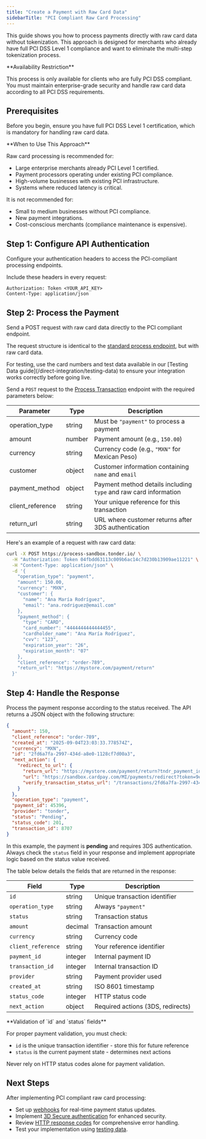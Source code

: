 ```yaml
---
title: "Create a Payment with Raw Card Data"
sidebarTitle: "PCI Compliant Raw Card Processing"
---
```


This guide shows you how to process payments directly with raw card data without tokenization. This approach is designed for merchants who already have full PCI DSS Level 1 compliance and want to eliminate the multi-step tokenization process.

<Warning>
**Availability Restriction**

This process is only available for clients who are fully PCI DSS compliant. You must maintain enterprise-grade security and handle raw card data according to all PCI DSS requirements.
</Warning>

## Prerequisites

Before you begin, ensure you have full PCI DSS Level 1 certification, which is mandatory for handling raw card data.

<Info>
**When to Use This Approach**

Raw card processing is recommended for:
- Large enterprise merchants already PCI Level 1 certified.
- Payment processors operating under existing PCI compliance.
- High-volume businesses with existing PCI infrastructure.
- Systems where reduced latency is critical.

It is not recommended for:
- Small to medium businesses without PCI compliance.
- New payment integrations.
- Cost-conscious merchants (compliance maintenance is expensive).
</Info>

## Step 1: Configure API Authentication

Configure your authentication headers to access the PCI-compliant processing endpoints.

Include these headers in every request:

```http
Authorization: Token <YOUR_API_KEY>
Content-Type: application/json
```

## Step 2: Process the Payment

Send a POST request with raw card data directly to the PCI compliant endpoint.

The request structure is identical to the [standard process endpoint](/direct-integration/guides/create-payments/create-a-payment), but with raw card data.

<Info>
For testing, use the card numbers and test data available in our [Testing Data guide](/direct-integration/testing-data) to ensure your integration works correctly before going live.
</Info>

Send a `POST` request to the [Process Transaction](/reference/process-transaction) endpoint with the required parameters below:

| Parameter | Type | Description |
|-----------|------|-------------|
| operation_type | string | Must be `"payment"` to process a payment |
| amount | number | Payment amount (e.g., `150.00`) |
| currency | string | Currency code (e.g., `"MXN"` for Mexican Peso) |
| customer | object | Customer information containing `name` and `email` |
| payment_method | object | Payment method details including `type` and raw card information |
| client_reference | string | Your unique reference for this transaction |
| return_url | string | URL where customer returns after 3DS authentication |

Here's an example of a request with raw card data:

```bash cURL Example
curl -X POST https://process-sandbox.tonder.io/ \
  -H "Authorization: Token 04fbdd63113c009b6ac14c7d230b13909ae11221" \
  -H "Content-Type: application/json" \
  -d '{
    "operation_type": "payment",
    "amount": 150.00,
    "currency": "MXN",
    "customer": {
      "name": "Ana María Rodríguez",
      "email": "ana.rodriguez@email.com"
    },
    "payment_method": {
      "type": "CARD",
      "card_number": "4444444444444455",
      "cardholder_name": "Ana María Rodríguez",
      "cvv": "123",
      "expiration_year": "26",
      "expiration_month": "07"
    },
    "client_reference": "order-789",
    "return_url": "https://mystore.com/payment/return"
  }'
```

## Step 4: Handle the Response

Process the payment response according to the status received. The API returns a JSON object with the following structure:

```json
{
  "amount": 150,
  "client_reference": "order-789",
  "created_at": "2025-09-04T23:03:33.778574Z",
  "currency": "MXN",
  "id": "2fd6a7fa-2997-434d-a8e0-1128cf7d00a3",
  "next_action": {
    "redirect_to_url": {
      "return_url": "https://mystore.com/payment/return?tndr_payment_id=45396",
      "url": "https://sandbox.cardpay.com/MI/payments/redirect?token=9e53b5de-76d5-4c59-82a8-09ad4e87f42a",
      "verify_transaction_status_url": "/transactions/2fd6a7fa-2997-434d-a8e0-1128cf7d00a3/"
    }
  },
  "operation_type": "payment",
  "payment_id": 45396,
  "provider": "tonder",
  "status": "Pending",
  "status_code": 201,
  "transaction_id": 8707
}
```

In this example, the payment is **pending** and requires 3DS authentication. Always check the `status` field in your response and implement appropriate logic based on the status value received.

The table below details the fields that are returned in the response:

| Field | Type | Description |
|-------|------|-------------|
| `id` | string | Unique transaction identifier |
| `operation_type` | string | Always `"payment"` |
| `status` | string | Transaction status |
| `amount` | decimal | Transaction amount |
| `currency` | string | Currency code |
| `client_reference` | string | Your reference identifier |
| `payment_id` | integer | Internal payment ID |
| `transaction_id` | integer | Internal transaction ID |
| `provider` | string | Payment provider used |
| `created_at` | string | ISO 8601 timestamp |
| `status_code` | integer | HTTP status code |
| `next_action` | object | Required actions (3DS, redirects) |

<Warning>
**Validation of `id` and `status` fields**

For proper payment validation, you must check:
- `id` is the unique transaction identifier - store this for future reference
- `status` is the current payment state - determines next actions

Never rely on HTTP status codes alone for payment validation.
</Warning>

## Next Steps

After implementing PCI compliant raw card processing:

- Set up [webhooks](/direct-integration/webhooks/how-webhooks-works) for real-time payment status updates.
- Implement [3D Secure authentication](/direct-integration/guides/create-payments/create-a-payment-with-3ds) for enhanced security.
- Review [HTTP response codes](/direct-integration/http-response-codes) for comprehensive error handling.
- Test your implementation using [testing data](/direct-integration/testing-data).